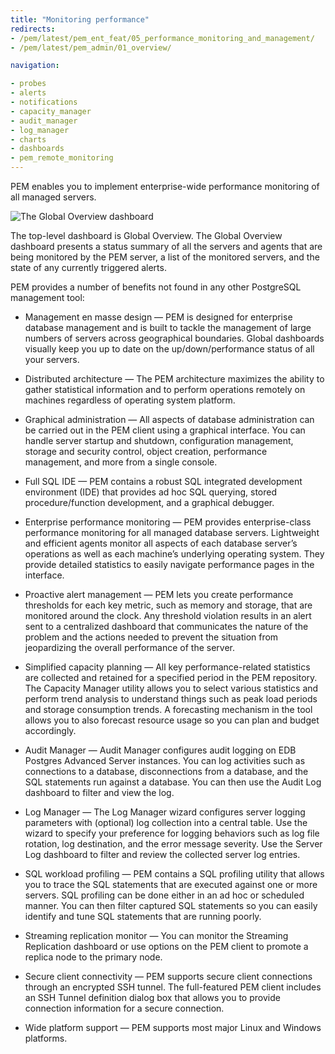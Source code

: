 ```yaml
---
title: "Monitoring performance"
redirects:
- /pem/latest/pem_ent_feat/05_performance_monitoring_and_management/
- /pem/latest/pem_admin/01_overview/

navigation:

- probes
- alerts
- notifications
- capacity_manager
- audit_manager
- log_manager
- charts
- dashboards
- pem_remote_monitoring
---
```


PEM enables you to implement enterprise-wide performance monitoring of all managed servers. 

![The Global Overview dashboard](../images/global_overview.png)

The top-level dashboard is Global Overview. The Global Overview dashboard presents a status summary of all the servers and agents that are being monitored by the PEM server, a list of the monitored servers, and the state of any currently triggered alerts.

PEM provides a number of benefits not found in any other PostgreSQL management tool:

-   Management en masse design &mdash; PEM is designed for enterprise database management and is built to tackle the management of large numbers of servers across geographical boundaries. Global dashboards visually keep you up to date on the up/down/performance status of all your servers.

-   Distributed architecture &mdash; The PEM architecture maximizes the ability to gather statistical information and to perform operations remotely on machines regardless of operating system platform.

-   Graphical administration &mdash; All aspects of database administration can be carried out in the PEM client using a graphical interface. You can handle server startup and shutdown, configuration management, storage and security control, object creation, performance management, and more from a single console.

-   Full SQL IDE &mdash; PEM contains a robust SQL integrated development environment (IDE) that provides ad hoc SQL querying, stored procedure/function development, and a graphical debugger.

-   Enterprise performance monitoring &mdash; PEM provides enterprise-class performance monitoring for all managed database servers. Lightweight and efficient agents monitor all aspects of each database server’s operations as well as each machine’s underlying operating system. They provide detailed statistics to easily navigate performance pages in the interface.

-   Proactive alert management &mdash; PEM lets you create performance thresholds for each key metric, such as memory and storage, that are monitored around the clock. Any threshold violation results in an alert sent to a centralized dashboard that communicates the nature of the problem and the actions needed to prevent the situation from jeopardizing the overall performance of the server.

-   Simplified capacity planning &mdash; All key performance-related statistics are collected and retained for a specified period in the PEM repository. The Capacity Manager utility allows you to select various statistics and perform trend analysis to understand things such as peak load periods and storage consumption trends. A forecasting mechanism in the tool allows you to also forecast resource usage so you can plan and budget accordingly.

-   Audit Manager &mdash; Audit Manager configures audit logging on EDB Postgres Advanced Server instances. You can log activities such as connections to a database, disconnections from a database, and the SQL statements run against a database. You can then use the Audit Log dashboard to filter and view the log.

-   Log Manager &mdash; The Log Manager wizard configures server logging parameters with (optional) log collection into a central table. Use the wizard to specify your preference for logging behaviors such as log file rotation, log destination, and the error message severity. Use the Server Log dashboard to filter and review the collected server log entries.

-   SQL workload profiling &mdash; PEM contains a SQL profiling utility that allows you to trace the SQL statements that are executed against one or more servers. SQL profiling can be done either in an ad hoc or scheduled manner. You can then filter captured SQL statements so you can easily identify and tune SQL statements that are running poorly.

-   Streaming replication monitor &mdash; You can monitor the Streaming Replication dashboard or use options on the PEM client to promote a replica node to the primary node.

-   Secure client connectivity &mdash; PEM supports secure client connections through an encrypted SSH tunnel. The full-featured PEM client includes an SSH Tunnel definition dialog box that allows you to provide connection information for a secure connection.

-   Wide platform support &mdash; PEM supports most major Linux and Windows platforms.
